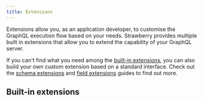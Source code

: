 ```yaml
---
title: Extensions
---
```



Extensions allow you, as an application developer, to customise the GraphQL
execution flow based on your needs. Strawberry provides multiple built in
extensions that allow you to extend the capability of your GraphQL server.

If you can't find what you need among the
[built-in extensions](#built-in-extensions), you can also build your own custom
extension based on a standard interface. Check out the
[schema extensions](./guides/custom-extensions.md) and
[field extensions](./guides/field-extensions.md) guides to find out more.

## Built-in extensions

<ExtensionsList />
